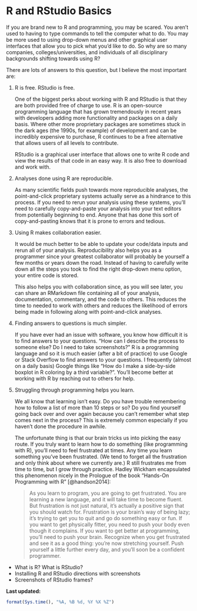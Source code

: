 # R and RStudio Basics {#rstudiobasics}

If you are brand new to R and programming, you may be scared.  You aren't used to having to type commands to tell the computer what to do.  You may be more used to using drop-down menus and other graphical user interfaces that allow you to pick what you'd like to do.  So why are so many companies, colleges/universities, and individuals of all disciplinary backgrounds shifting towards using R?

There are lots of answers to this question, but I believe the most important are:

1. R is free.  RStudio is free.

    One of the biggest perks about working with R and RStudio is that they are both provided free of charge to use.  R is an open-source programming language that has grown tremendously in recent years with developers adding more functionality and packages on a daily basis.  Where other more proprietary packages are sometimes stuck in the dark ages (the 1990s, for example) of development and can be incredibly expensive to purchase, R continues to be a free alternative that allows users of all levels to contribute.
    
    RStudio is a graphical user interface that allows one to write R code and view the results of that code in an easy way.  It is also free to download and work with.
    
2. Analyses done using R are reproducible.

    As many scientific fields push towards more reproducible analyses, the point-and-click proprietary systems actually serve as a hindrance to this process.  If you need to rerun your analysis using these systems, you'll need to carefully copy-and-paste your analysis into your text editors from potentially beginning to end.  Anyone that has done this sort of copy-and-pasting knows that it is prone to errors and tedious.  
    
3. Using R makes collaboration easier.

    It would be much better to be able to update your code/data inputs and rerun all of your analysis.  Reproducibility also helps you as a programmer since your greatest collaborator will probably be yourself a few months or years down the road.  Instead of having to carefully write down all the steps you took to find the right drop-down menu option, your entire code is stored.
    
    This also helps you with collaboration since, as you will see later, you can share an RMarkdown file containing all of your analysis, documentation, commentary, and the code to others.  This reduces the time to needed to work with others and reduces the likelihood of errors being made in following along with point-and-click analyses.
    
4. Finding answers to questions is much simpler.

    If you have ever had an issue with software, you know how difficult it is to find answers to your questions.  "How can I describe the process to someone else?  Do I need to take screenshots?"  R is a programming language and so it is much easier (after a bit of practice) to use Google or Stack Overflow to find answers to your questions.  I frequently (almost on a daily basis) Google things like "How do I make a side-by-side boxplot in R coloring by a third variable?".  You'll become better at working with R by reaching out to others for help.
    
5. Struggling through programming helps you learn.

    We all know that learning isn't easy.  Do you have trouble remembering how to follow a list of more than 10 steps or so?  Do you find yourself going back over and over again because you can't remember what step comes next in the process?  This is extremely common especially if you haven't done the procedure in awhile.  
    
    The unfortunate thing is that our brain tricks us into picking the easy route.  If you truly want to learn how to do something (like programming with R), you'll need to feel frustrated at times.  Any time you learn something you've been frustrated.  (We tend to forget all the frustration and only think about where we currently are.)  R still frustrates me from time to time, but I grow through practice.  Hadley Wickham encapsulated this phenomenon nicely in the Prologue of the book "Hands-On Programming with R" [@handson2014]:
    
    > As you learn to program, you are going to get frustrated. You are learning a new language, and it will take time to become fluent. But frustration is not just natural, it’s actually a positive sign that you should watch for. Frustration is your brain’s way of being lazy; it’s trying to get you to quit and go do something easy or fun. If you want to get physically fitter, you need to push your body even though it complains. If you want to get better at programming, you’ll need to push your brain. Recognize when you get frustrated and see it as a good thing: you’re now stretching yourself. Push yourself a little further every day, and you’ll soon be a confident programmer.

- What is R? What is RStudio?
- Installing R and RStudio directions with screenshots
- Screenshots of RStudio frames?

**Last updated:**

```r
format(Sys.time(), "%A, %B %d, %Y %X %Z")
```
